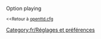{{fr/Amorce}}
Option playing

<small><<Retour à [[Main/fr/Openttd.cfg|openttd.cfg]]</small>
[[Category:fr/Réglages et préférences]]